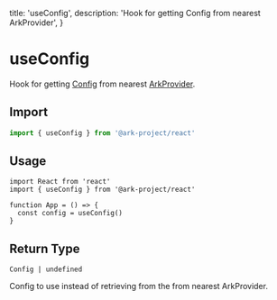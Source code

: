   title: 'useConfig',
  description: 'Hook for getting Config from nearest ArkProvider',
}

# useConfig

Hook for getting [Config](/sdk-core/configuration) from nearest [ArkProvider](/sdk-react/getting-started#react-next-js-application-setup-with-stark-net-provider).

## Import

```typescript
import { useConfig } from '@ark-project/react'
```

## Usage

```tsx
import React from 'react'
import { useConfig } from '@ark-project/react'

function App = () => {
  const config = useConfig()
}
```

## Return Type

`Config | undefined`

Config to use instead of retrieving from the from nearest ArkProvider.
